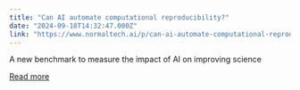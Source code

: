```yaml
---
title: "Can AI automate computational reproducibility?"
date: "2024-09-18T14:32:47.000Z"
link: "https://www.normaltech.ai/p/can-ai-automate-computational-reproducibility"
---
```


A new benchmark to measure the impact of AI on improving science

[Read more](https://www.normaltech.ai/p/can-ai-automate-computational-reproducibility)
